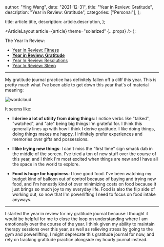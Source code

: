 
  author: "Ying Wang",
  date: "2021-12-31",
  title: "Year in Review: Gratitude",
  description: "Year in Review: Gratitude",
  categories: ["Personal"],
};

  title: article.title,
  description: article.description,
};

  <ArticleLayout article={article} theme="solarized" {...props} />
);

The Year In Review:

- [Year In Review: Fitness](/posts/2021/12/31/year_in_review_fitness)
- [**Year in Review: Gratitude**](/posts/2021/12/31/year_in_review_gratitude)
- [Year In Review: Resolutions](/posts/2021/12/31/year_in_review_resolutions)
- [Year In Review: Sleep](/posts/2020/12/31/year_in_review_sleep_schedule)

---

My gratitude journal practice has definitely fallen off a cliff this year. This
is pretty much what I've been able to get down this year that's of material
meaning:

![wordcloud](/img/posts/2021/12/31/wordcloud.png)

It seems like:

- **I derive a lot of utility from doing things**: I notice verbs like "talked",
  "watched", and "ate" being big things I'm grateful for. I think this generally
  lines up with how I think I derive gratitude. I like doing things, doing
  things makes me happy. I infinitely prefer experiences and memories over gifts
  and possessions.

- **I like trying new things**: I can't miss the "first time" sign smack dab in
  the middle of the screen. I've tried a ton of new stuff over the course of
  this year, and I think I'm most excited when things are new and I have all the
  space in the world to explore.

- **Food is huge for happiness**: I love good food. I've been watching my budget
  kind of balloon out of control because of buying and trying new food, and I'm
  honestly kind of over minimizing costs on food because it just brings so much
  joy to my everyday life. Food is also the flip side of working out, so now
  that I'm powerlifting I need to focus on food intake anyways.

---

I started the year in review for my gratitude journal because I thought it would
be helpful for me to close the loop on understanding where I am emotionally over
the course of the year. I think given my ability to maintain therapy sessions
over this year, as well as relieving stress by going to the gym and
powerlifting, I might deprecate this gratitude journal for now, and rely on
tracking gratitude practice alongside my hourly journal instead.
